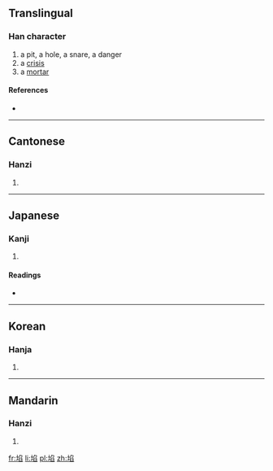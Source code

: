 ==Translingual==

===Han character===
{{Han char|rn=32|rad=土|as=08|sn=11|four=4717<sub>7</sub>|canj=土弓竹X (GNHX)}}

# a pit, a hole, a snare, a danger
# a [[crisis]]
# a [[mortar]]

====References====
* {{Han ref|kx=0231.040|dkj=05186|dj=0467.080|hdz=10456.030|uh=57F3|ud=22515|bh=D4B9|bd=54457}}

----

==Cantonese==

===Hanzi===
{{yue-hanzi|jyut=|y=hom2}}

# {{defn|lang=yue|sort=土08}}

----

==Japanese==

===Kanji===
{{ja-kanji|grade=|rs=土08}}

# {{defn|lang=ja|sort=土08}}

====Readings====
* {{ja-readings|on=[[かん]] (kan)|kun=}}

----

==Korean==

===Hanja===
{{ko-hanja|hangeul=감|rv=gam|mr=kam}}

# {{defn|lang=ko|sort=土08}}

----

==Mandarin==

===Hanzi===
{{cmn-hanzi|pin=[[kǎn]] ([[kan3]]), [[shì]] ([[shi4]])|wg=k'an<sup>3</sup>, shih<sup>4</sup>}}

# {{defn|lang=cmn|sort=土08}}

[[fr:埳]]
[[li:埳]]
[[pl:埳]]
[[zh:埳]]